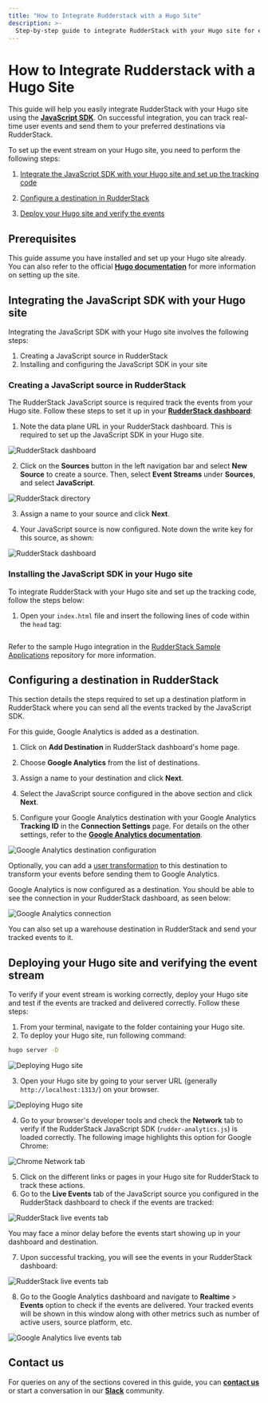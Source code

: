 ```yaml
---
title: "How to Integrate Rudderstack with a Hugo Site"
description: >-
  Step-by-step guide to integrate RudderStack with your Hugo site for event tracking.
---
```


# How to Integrate Rudderstack with a Hugo Site

This guide will help you easily integrate RudderStack with your Hugo site using the [**JavaScript SDK**](https://rudderstack.com/docs/stream-sources/rudderstack-sdk-integration-guides/rudderstack-javascript-sdk/). On successful integration, you can track real-time user events and send them to your preferred destinations via RudderStack.

To set up the event stream on your Hugo site, you need to perform the following steps:

1. [Integrate the JavaScript SDK with your Hugo site and set up the tracking code](#integrating-the-javascript-sdk-with-your-hugo-site)

2. [Configure a destination in RudderStack](#configuring-a-destination-in-rudderstack)

3. [Deploy your Hugo site and verify the events](#deploying-your-hugo-site-and-verifying-the-event-stream)

## Prerequisites

This guide assume you have installed and set up your Hugo site already. You can also refer to the official [**Hugo documentation**](https://gohugo.io/getting-started/quick-start/) for more information on setting up the site.

## Integrating the JavaScript SDK with your Hugo site

Integrating the JavaScript SDK with your Hugo site involves the following steps:

1. Creating a JavaScript source in RudderStack 
2. Installing and configuring the JavaScript SDK in your site

### Creating a JavaScript source in RudderStack

The RudderStack JavaScript source is required track the events from your Hugo site. Follow these steps to set it up in your [**RudderStack dashboard**](https://app.rudderstack.com/):

1. Note the data plane URL in your RudderStack dashboard. This is required to set up the JavaScript SDK in your Hugo site.

<img src="../../../assets/user-guides/rudderstack-dashboard.png" alt="RudderStack dashboard" />

2. Click on the **Sources** button in the left navigation bar and select **New Source** to create a source. Then, select **Event Streams** under **Sources**, and select **JavaScript**.

<img src="../../../assets/user-guides/rudderstack-directory.png" alt="RudderStack directory" />

3. Assign a name to your source and click **Next**.

4. Your JavaScript source is now configured. Note down the write key for this source, as shown:

<img src="../../../assets/user-guides/javascript-writekey.png" alt="RudderStack dashboard" />

### Installing the JavaScript SDK in your Hugo site

To integrate RudderStack with your Hugo site and set up the tracking code, follow the steps below:

1. Open your `index.html` file and insert the following lines of code within the `head` tag:

```javascript

```

<div class="infoBlock">

Refer to the sample Hugo integration in the <a href="https://github.com/rudderlabs/rudder-samples">RudderStack Sample Applications</a> repository for more information.
</div>

## Configuring a destination in RudderStack

This section details the steps required to set up a destination platform in RudderStack where you can send all the events tracked by the JavaScript SDK.

For this guide, Google Analytics is added as a destination.

1. Click on **Add Destination** in RudderStack dashboard's home page.

2. Choose **Google Analytics** from the list of destinations.

3. Assign a name to your destination and click **Next**.

4. Select the JavaScript source configured in the above section and click **Next**.

5. Configure your Google Analytics destination with your Google Analytics **Tracking ID** in the **Connection Settings** page. For details on the other settings, refer to the [**Google Analytics documentation**](https://www.rudderstack.com/docs/destinations/analytics/google-analytics-ga/).

<img src="../../../assets/user-guides/ga-settings.png" alt="Google Analytics destination configuration" />

<div class="infoBlock">

Optionally, you can add a <a href="https://rudderstack.com/docs/transformations/">user transformation</a> to this destination to transform your events before sending them to Google Analytics. 
</div>

Google Analytics is now configured as a destination. You should be able to see the connection in your RudderStack dashboard, as seen below:

<img src="../../../assets/user-guides/rudderstack-ga-connection.png" alt="Google Analytics connection" />

<div class="successBlock">

You can also set up a warehouse destination in RudderStack and send your tracked events to it.
</div>

## Deploying your Hugo site and verifying the event stream

To verify if your event stream is working correctly, deploy your Hugo site and test if the events are tracked and delivered correctly. Follow these steps:

1. From your terminal, navigate to the folder containing your Hugo site.
2. To deploy your Hugo site, run following command:

```bash
hugo server -D
```
<img src="../../../assets/user-guides/deploying-hugo-site.png" alt="Deploying Hugo site" />

3. Open your Hugo site by going to your server URL (generally `http://localhost:1313/`) on your browser.

<img src="../../../assets/user-guides/deploying-hugo-site-1.png" alt="Deploying Hugo site" />

4. Go to your browser's developer tools and check the **Network** tab to verify if the RudderStack JavaScript SDK (`rudder-analytics.js`) is loaded correctly.  The following image highlights this option for Google Chrome:

<img src="../../../assets/user-guides/browser-network-tab.png" alt="Chrome Network tab" />

5. Click on the different links or pages in your Hugo site for RudderStack to track these actions.
6. Go to the **Live Events** tab of the JavaScript source you configured in the RudderStack dashboard to check if the events are tracked:

<img src="../../../assets/user-guides/live-events.png" alt="RudderStack live events tab" />

<div class="infoBlock">

You may face a minor delay before the events start showing up in your dashboard and destination.
</div>

7. Upon successful tracking, you will see the events in your RudderStack dashboard:

<img src="../../../assets/user-guides/successful-live-events.png" alt="RudderStack live events tab" />

8. Go to the Google Analytics dashboard and navigate to **Realtime** > **Events** option to check if the events are delivered. Your tracked events will be shown in this window along with other metrics such as number of active users, source platform, etc.

<img src="../../../assets/user-guides/ga-live-events.png" alt="Google Analytics live events tab" />

## Contact us

For queries on any of the sections covered in this guide, you can [**contact us**](mailto:%20docs@rudderstack.com) or start a conversation in our [**Slack**](https://rudderstack.com/join-rudderstack-slack-community) community.